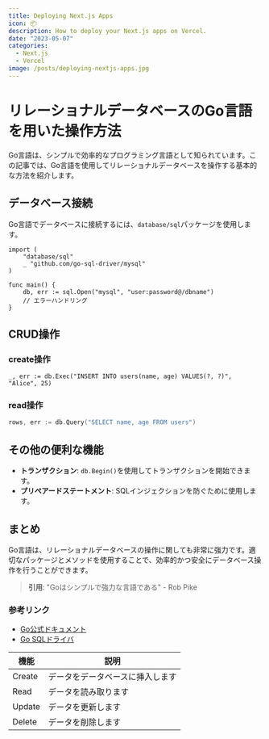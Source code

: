 ```yaml
---
title: Deploying Next.js Apps
icon: 📦
description: How to deploy your Next.js apps on Vercel.
date: "2023-05-07"
categories:
  - Next.js
  - Vercel
image: /posts/deploying-nextjs-apps.jpg
---
```

# リレーショナルデータベースのGo言語を用いた操作方法

Go言語は、シンプルで効率的なプログラミング言語として知られています。この記事では、Go言語を使用してリレーショナルデータベースを操作する基本的な方法を紹介します。

## データベース接続

Go言語でデータベースに接続するには、`database/sql`パッケージを使用します。

```go:go
import (
    "database/sql"
    _ "github.com/go-sql-driver/mysql"
)

func main() {
    db, err := sql.Open("mysql", "user:password@/dbname")
    // エラーハンドリング
}
```
## CRUD操作
### create操作
```go:go
_, err := db.Exec("INSERT INTO users(name, age) VALUES(?, ?)", "Alice", 25)
```
### read操作
```go
rows, err := db.Query("SELECT name, age FROM users")
```
## その他の便利な機能

- **トランザクション**: `db.Begin()`を使用してトランザクションを開始できます。
- **プリペアードステートメント**: SQLインジェクションを防ぐために使用します。

## まとめ

Go言語は、リレーショナルデータベースの操作に関しても非常に強力です。適切なパッケージとメソッドを使用することで、効率的かつ安全にデータベース操作を行うことができます。

> **引用**: "Goはシンプルで強力な言語である" - Rob Pike

### 参考リンク

- [Go公式ドキュメント](https://golang.org/)
- [Go SQLドライバ](https://github.com/go-sql-driver/mysql)

| 機能       | 説明                           |
|------------|--------------------------------|
| Create     | データをデータベースに挿入します |
| Read       | データを読み取ります           |
| Update     | データを更新します             |
| Delete     | データを削除します             |
